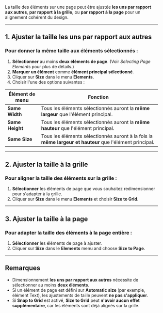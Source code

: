 La taille des éléments sur une page peut être ajustée **les uns par rapport aux autres**, **par rapport à la grille**, ou **par rapport à la page** pour un alignement cohérent du design.

***

## 1. Ajuster la taille les uns par rapport aux autres

### Pour donner la même taille aux éléments sélectionnés :

1. **Sélectionner** au moins **deux éléments de page**. (Voir *Selecting Page Elements* pour plus de détails.)
2. **Marquer un élément** comme **élément principal sélectionné**.
3. Cliquer sur **Size** dans le menu **Elements**.
4. Choisir l'une des options suivantes :

| Élément de menu | Fonction                                                                                                |
| --------------- | ------------------------------------------------------------------------------------------------------- |
| **Same Width**  | Tous les éléments sélectionnés auront la **même largeur** que l'élément principal.                      |
| **Same Height** | Tous les éléments sélectionnés auront la **même hauteur** que l'élément principal.                      |
| **Same Size**   | Tous les éléments sélectionnés auront à la fois la **même largeur et hauteur** que l'élément principal. |

***

## 2. Ajuster la taille à la grille

### Pour aligner la taille des éléments sur la grille :

1. **Sélectionner** les éléments de page que vous souhaitez redimensionner pour s'adapter à la grille.
2. Cliquer sur **Size** dans le menu **Elements** et choisir **Size to Grid**.

***

## 3. Ajuster la taille à la page

### Pour adapter la taille des éléments à la page entière :

1. **Sélectionner** les éléments de page à ajuster.
2. Cliquer sur **Size** dans le **Elements** menu and choose **Size to Page**.

***

## Remarques

* Dimensionnement **les uns par rapport aux autres** nécessite de sélectionner au moins **deux éléments**.
* Si un élément de page est défini sur **Automatic size** (par exemple, élément Text), les ajustements de taille peuvent **ne pas s'appliquer**.
* Si **Snap to Grid** est activé, **Size to Grid** peut **n'avoir aucun effet supplémentaire**, car les éléments sont déjà alignés sur la grille.
